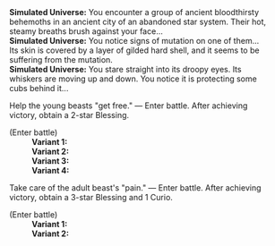 {{Dialogue Start}}
:'''Simulated Universe:''' You encounter a group of ancient bloodthirsty behemoths in an ancient city of an abandoned star system. Their hot, steamy breaths brush against your face...
:'''Simulated Universe:''' You notice signs of mutation on one of them... Its skin is covered by a layer of gilded hard shell, and it seems to be suffering from the mutation.
:'''Simulated Universe:''' You stare straight into its droopy eyes. Its whiskers are moving up and down. You notice it is protecting some cubs behind it...
:{{DIcon|Star}} Help the young beasts "get free." &mdash; Enter battle. After achieving victory, obtain a 2-star Blessing.
:;(Enter battle)
::'''Variant 1:''' {{Enemy List|Automaton Grizzly*1/-25% HP}}
::'''Variant 2:''' {{Enemy List|Automaton Direwolf*1/-25% HP}}
::'''Variant 3:''' {{Enemy List|Ice Out of Space*1/-25% HP}}
::'''Variant 4:''' {{Enemy List|Blaze Out of Space*1/-25% HP}}
:{{DIcon|Star}} Take care of the adult beast's "pain." &mdash; Enter battle. After achieving victory, obtain a 3-star Blessing and 1 Curio.
:;(Enter battle)
::'''Variant 1:''' {{Enemy List|Frigid Prowler (Bug)*1/-25% HP}}
::'''Variant 2:''' {{Enemy List|Incineration Shadewalker*2/-25% HP; Searing Prowler (Bug)*1/-25% HP}}
{{Dialogue End}}